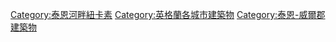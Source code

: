 [[Category:泰恩河畔紐卡素|Category:泰恩河畔紐卡素]]
[[Category:英格蘭各城市建築物|Category:英格蘭各城市建築物]]
[[Category:泰恩-威爾郡建築物|Category:泰恩-威爾郡建築物]]